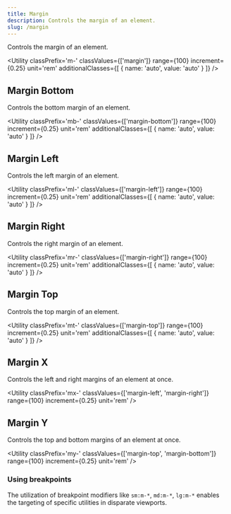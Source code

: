 ```yaml
---
title: Margin
description: Controls the margin of an element.
slug: /margin
---
```



Controls the margin of an element.

<Utility 
  classPrefix='m-' 
  classValues={['margin']}
  range={100} 
  increment={0.25} 
  unit='rem' 
  additionalClasses={[
    { name: 'auto', value: 'auto' }
  ]} 
/>

## Margin Bottom

Controls the bottom margin of an element.

<Utility 
  classPrefix='mb-' 
  classValues={['margin-bottom']} 
  range={100} 
  increment={0.25} 
  unit='rem' 
  additionalClasses={[
    { name: 'auto', value: 'auto' }
  ]} 
/>

## Margin Left

Controls the left margin of an element.

<Utility 
  classPrefix='ml-' 
  classValues={['margin-left']} 
  range={100} 
  increment={0.25} 
  unit='rem' 
  additionalClasses={[
    { name: 'auto', value: 'auto' }
  ]} 
/>

## Margin Right

Controls the right margin of an element.

<Utility 
  classPrefix='mr-' 
  classValues={['margin-right']} 
  range={100} 
  increment={0.25} 
  unit='rem' 
  additionalClasses={[
    { name: 'auto', value: 'auto' }
  ]} 
/>

## Margin Top

Controls the top margin of an element.

<Utility 
  classPrefix='mt-' 
  classValues={['margin-top']} 
  range={100} 
  increment={0.25} 
  unit='rem' 
  additionalClasses={[
    { name: 'auto', value: 'auto' }
  ]} 
/>

## Margin X

Controls the left and right margins of an element at once.

<Utility 
  classPrefix='mx-' 
  classValues={['margin-left', 'margin-right']}
  range={100} 
  increment={0.25} 
  unit='rem'
/>

## Margin Y

Controls the top and bottom margins of an element at once.

<Utility 
  classPrefix='my-' 
  classValues={['margin-top', 'margin-bottom']} 
  range={100} 
  increment={0.25} 
  unit='rem'
/>

### Using breakpoints

The utilization of breakpoint modifiers like `sm:m-*`, `md:m-*`, `lg:m-*` enables the targeting of specific utilities in disparate viewports.